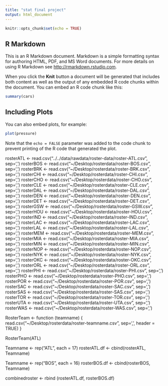 ```yaml
---
title: "stat final project"
output: html_document
---
```


```r
knitr::opts_chunk$set(echo = TRUE)
```

## R Markdown

This is an R Markdown document. Markdown is a simple formatting syntax for authoring HTML, PDF, and MS Word documents. For more details on using R Markdown see <http://rmarkdown.rstudio.com>.

When you click the **Knit** button a document will be generated that includes both content as well as the output of any embedded R code chunks within the document. You can embed an R code chunk like this:

```r
summary(cars)
```

## Including Plots

You can also embed plots, for example:

```r
plot(pressure)
```

Note that the `echo = FALSE` parameter was added to the code chunk to prevent printing of the R code that generated the plot.

rosterATL <- read.csv("../../data/rawdata/roster-data/roster-ATL.csv", sep=',')
rosterBOS <- read.csv("~/Desktop/rosterdata/roster-BOS.csv", sep=',')
rosterBRK <- read.csv("~/Desktop/rosterdata/roster-BRK.csv", sep=',')
rosterCHI <- read.csv("~/Desktop/rosterdata/roster-CHI.csv", sep=',')
rosterCHO <- read.csv("~/Desktop/rosterdata/roster-CHO.csv", sep=',')
rosterCLE <- read.csv("~/Desktop/rosterdata/roster-CLE.csv", sep=',')
rosterDAL <- read.csv("~/Desktop/rosterdata/roster-DAL.csv", sep=',')
rosterDEN <- read.csv("~/Desktop/rosterdata/roster-DEN.csv", sep=',')
rosterDET <- read.csv("~/Desktop/rosterdata/roster-DET.csv", sep=',')
rosterGSW <- read.csv("~/Desktop/rosterdata/roster-GSW.csv", sep=',')
rosterHOU <- read.csv("~/Desktop/rosterdata/roster-HOU.csv", sep=',')
rosterIND <- read.csv("~/Desktop/rosterdata/roster-IND.csv", sep=',')
rosterLAC <- read.csv("~/Desktop/rosterdata/roster-LAC.csv", sep=',')
rosterLAL <- read.csv("~/Desktop/rosterdata/roster-LAL.csv", sep=',')
rosterMEM <- read.csv("~/Desktop/rosterdata/roster-MEM.csv", sep=',')
rosterMIA <- read.csv("~/Desktop/rosterdata/roster-MIA.csv", sep=',')
rosterMIN <- read.csv("~/Desktop/rosterdata/roster-MIN.csv", sep=',')
rosterNOP <- read.csv("~/Desktop/rosterdata/roster-NOP.csv", sep=',')
rosterNYK <- read.csv("~/Desktop/rosterdata/roster-NYK.csv", sep=',')
rosterOKC <- read.csv("~/Desktop/rosterdata/roster-OKC.csv", sep=',')
rosterORL <- read.csv("~/Desktop/rosterdata/roster-ORL.csv", sep=',')
rosterPHI <- read.csv("~/Desktop/rosterdata/roster-PHI.csv", sep=',')
rosterPHO <- read.csv("~/Desktop/rosterdata/roster-PHO.csv", sep=',')
rosterPOR <- read.csv("~/Desktop/rosterdata/roster-POR.csv", sep=',')
rosterSAC <- read.csv("~/Desktop/rosterdata/roster-SAC.csv", sep=',')
rosterSAS <- read.csv("~/Desktop/rosterdata/roster-SAS.csv", sep=',')
rosterTOR <- read.csv("~/Desktop/rosterdata/roster-TOR.csv", sep=',')
rosterUTA <- read.csv("~/Desktop/rosterdata/roster-UTA.csv", sep=',')
rosterWAS <- read.csv("~/Desktop/rosterdata/roster-WAS.csv", sep=',')

RosterTeam <- function (teamname) {
read.csv("~/Desktop/rosterdata/roster-teamname.csv", sep=',', header = TRUE)
}

RosterTeam(ATL)

Teamname <- rep("ATL", each = 17)
rosterATL.df <- cbind(rosterATL, Teamname)

Teamname <- rep("BOS", each = 16)
rosterBOS.df <- cbind(rosterBOS, Teamname)
 
combinedroster <- rbind (rosterATL.df, rosterBOS.df)
